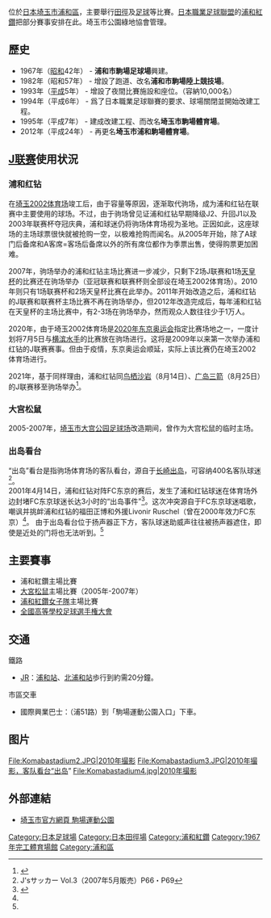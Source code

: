 {{expand|time=2013-09-21T13:52:27+00:00}}
{{Infobox Stadium 
| stadium_name      = 埼玉市浦和駒場體育場|
| nickname          = Urawa Komaba Stadium
| image             = [[File:Komabastadium1.JPG|250px]]
| location          = {{flagicon|Japan}} [[埼玉縣|埼玉縣]][[埼玉市|埼玉市]][[浦和區|浦和區]]駒場2-1-1<ref name="浦和">{{cite web |title=浦和駒場スタジアム |url=https://www.urawa-reds.co.jp/game/stadium/komaba.php |accessdate=2021-07-20 |archive-date=2021-04-24 |archive-url=https://web.archive.org/web/20210424021517/https://www.urawa-reds.co.jp/game/stadium/komaba.php |dead-url=no }}</ref>
| coordinates       = {{coord|35|52|17.47|N|139|39|57.38|E}}
| broke_ground      = 
| opened            = 1967年
| renovated         = 1994年
| expanded          = 1993年、1982年、2012年<ref name="浦和" />
| closed            = 
| demolished        =
| owner             = [[埼玉市|埼玉市]]
| operator          = 
| surface           = 草
| Constructor       = 
| construction_cost = 
| architect         = 
| former_names      = 
| nicknames         = 
| tenants           = [[浦和紅鑽|浦和紅鑽]]、[[浦和紅鑽女子隊|浦和紅鑽女子隊]]
| seating_capacity  = 21,500
| dimensions        = 106*70[[米_(單位)|米]]（草地）；<br>
103*68米（人工草，副场）
}}
{{japanese|japanese=さいたま市浦和駒場スタジアム|kana=さいたまし うらわこまばスタジアム|romaji=Saitama-shi Urawa Komaba Sutajiamu}}

{{nihongo|'''埼玉市浦和駒場體育場'''|さいたま市浦和駒場スタジアム|Saitama City Urawa Komaba Stadium}}位於[[日本|日本]][[埼玉市|埼玉市]][[浦和區|浦和區]]，主要舉行[[田徑|田徑]]及[[足球|足球]]等比賽。[[日本職業足球聯盟|日本職業足球聯盟]]的[[浦和紅鑽|浦和紅鑽]]把部分賽事安排在此。埼玉市公園綠地協會管理。

== 歷史 ==
* 1967年（[[昭和|昭和]]42年） - '''浦和市駒場足球場'''興建。
* 1982年（昭和57年） - 增設了跑道、改名'''浦和市駒場陸上競技場'''。
* 1993年（[[平成|平成]]5年） - 增設了夜間比賽施設和座位。（容納10,000名）
* 1994年（平成6年） - 爲了日本職業足球聯賽的要求、球場關閉並開始改建工程。
* 1995年（平成7年） - 建成改建工程、而改名'''埼玉市駒場體育場'''。
* 2012年（平成24年） - 再更名'''埼玉市浦和駒場體育場'''。

== [[J联赛|J联赛]]使用状況 ==
===浦和红钻===
在[[埼玉2002体育场|埼玉2002体育场]]竣工后，由于容量等原因，逐渐取代驹场，成为浦和红钻在联赛中主要使用的球场。不过，由于驹场曾见证浦和红钻早期降级J2、升回J1以及2003年联赛杯夺冠庆典，浦和球迷仍将驹场体育场视为圣地。正因如此，这座球场的主场球票很快就被抢购一空，以极难抢购而闻名。从2005年开始，除了A球门后备席和A客席=客场后备席以外的所有席位都作为季票出售，使得购票更加困难。

2007年，驹场举办的浦和红钻主场比赛进一步减少，只剩下2场J联赛和1场[[天皇杯|天皇杯]]的比赛还在驹场举办（亚冠联赛和联赛杯则全部设在埼玉2002体育场）。2010年则只有1场联赛杯和2场天皇杯比赛在此举办。2011年开始改造之后，浦和红钻的J联赛和联赛杯主场比赛不再在驹场举办，但2012年改造完成后，每年浦和红钻在天皇杯的主场比赛中，有2-3场在驹场举办，然而观众人数往往少于1万人。

2020年，由于埼玉2002体育场是[[2020年东京奥运会|2020年东京奥运会]]指定比赛场地之一，一度计划将7月5日与[[横滨水手|横滨水手]]的比赛放在驹场进行。这将是2009年以来第一次举办浦和红钻的J联赛赛事。但由于疫情，东京奥运会顺延，实际上该比赛仍在埼玉2002体育场进行。

2021年，基于同样理由，浦和红钻同[[鸟栖沙岩|鸟栖沙岩]]（8月14日）、[[广岛三箭|广岛三箭]]（8月25日）的J联赛移至驹场举办<ref>{{cite web |title=COME BACK HOME URAWA KOMABA 2021 |url=https://www.urawa-reds.co.jp/game/special/2021urawakomaba/ |website=浦和红钻俱乐部官网 |accessdate=2021-08-06 |archive-date=2021-08-06 |archive-url=https://web.archive.org/web/20210806161734/https://www.urawa-reds.co.jp/game/special/2021urawakomaba/ |dead-url=no }}</ref>。

===大宫松鼠===
2005-2007年，[[埼玉市大宫公园足球场|埼玉市大宫公园足球场]]改造期间，曾作为大宫松鼠的临时主场。

===出岛看台===
“出岛”看台是指驹场体育场的客队看台，源自于[[长崎|长崎]][[出岛|出岛]]，可容纳400名客队球迷<ref>J'sサッカー Vol.3（2007年5月販売）P66・P69</ref>。<br>
2001年4月14日，浦和红钻对阵FC东京的赛后，发生了浦和红钻球迷在体育场外边封堵FC东京球迷长达3小时的“出岛事件”<ref name="mdp">{{Cite web|author=[[清尾淳|清尾淳]]|url=https://www.saishin.co.jp/column/seio/088.shtml|title=東京サポ“監禁”事件・その１～いや、あれ“襲撃”だと思うんスけど|work=COLUMN コラム MDPはみだし話|publisher=[[埼玉縣信用金庫|埼玉縣信用金庫]]|date=2001-04-24|accessdate=2021-07-20|archive-date=2021-01-21|archive-url=https://web.archive.org/web/20210121013937/https://www.saishin.co.jp/column/seio/088.shtml|dead-url=no}}</ref>。这次冲突源自于FC东京球迷唱歌，嘲讽并挑衅浦和红钻的福田正博和外援Livonir Ruschel（曾在2000年效力FC东京）<ref name="mdp"/>。
由于出岛看台位于扬声器正下方，客队球迷助威声往往被扬声器遮住，即使是近处的门将也无法听到。<ref name="mdp"/>

== 主要賽事 ==
* 浦和紅鑽主場比賽
* [[大宮松鼠|大宮松鼠]]主場比賽（2005年-2007年）
* [[浦和紅鑽女子隊|浦和紅鑽女子隊]]主場比賽
* [[全國高等學校足球選手権大會|全國高等學校足球選手権大會]]

== 交通 ==
;鐵路
* [[東日本旅客鐵道|JR]]：[[浦和站|浦和站]]、[[北浦和站|北浦和站]]歩行到約需20分鐘。
;市區交車
* 國際興業巴士：（浦51路）到「駒場運動公園入口」下車。

== 图片 ==
<gallery>
File:Komabastadium2.JPG|2010年撮影
File:Komabastadium3.JPG|2010年撮影，客队看台“出岛”
File:Komabastadium4.jpg|2010年撮影
</gallery>

== 外部連結 ==
* [https://web.archive.org/web/20050408211508/http://www.shisetsu.city.saitama.jp/Public/PC/shisetsu/102.html 埼玉市官方網頁 駒場運動公園] {{ja}}

[[Category:日本足球場|Category:日本足球場]]
[[Category:日本田徑場|Category:日本田徑場]]
[[Category:浦和紅鑽|Category:浦和紅鑽]]
[[Category:1967年完工體育場館|Category:1967年完工體育場館]]
[[Category:浦和區|Category:浦和區]]